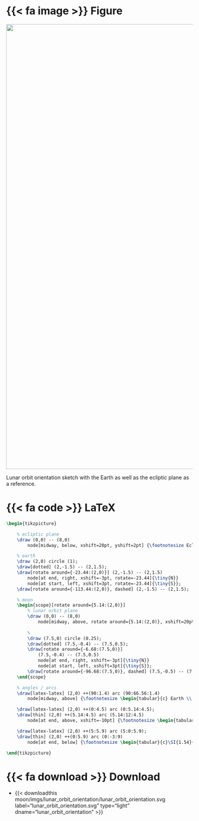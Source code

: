 ::: {.column-page-right}
::: {.panel-tabset}

# {{< fa image >}} Figure

::: {#fig-lunar_orbit_orientation}
![](/documentation/fundamentals/moon/imgs/lunar_orbit_orientation/lunar_orbit_orientation.svg){width="1200px"}

Lunar orbit orientation sketch with the Earth as well as the ecliptic plane as a reference.
:::

# {{< fa code >}} LaTeX
```latex
\begin{tikzpicture}

    % ecliptic plane
    \draw (0,0) -- (8,0) 
        node[midway, below, xshift=20pt, yshift=2pt] {\footnotesize Ecliptic Plane};

    % earth
    \draw (2,0) circle (1);
    \draw[dotted] (2,-1.5) -- (2,1.5);
    \draw[rotate around={-23.44:(2,0)}] (2,-1.5) -- (2,1.5)
        node[at end, right, xshift=-3pt, rotate=-23.44]{\tiny{N}}
        node[at start, left, xshift=3pt, rotate=-23.44]{\tiny{S}};
    \draw[rotate around={-113.44:(2,0)}, dashed] (2,-1.5) -- (2,1.5);

    % moon
    \begin{scope}[rotate around={5.14:(2,0)}]
        % lunar orbit plane
        \draw (0,0) -- (8,0) 
            node[midway, above, rotate around={5.14:(2,0)}, xshift=20pt, yshift=4pt] {\footnotesize Lunar Orbit Plane};
        
        %
        \draw (7.5,0) circle (0.25);
        \draw[dotted] (7.5,-0.4) -- (7.5,0.5);
        \draw[rotate around={-6.68:(7.5,0)}] 
            (7.5,-0.4) -- (7.5,0.5)
            node[at end, right, xshift=-3pt]{\tiny{N}}
            node[at start, left, xshift=3pt]{\tiny{S}};
        \draw[rotate around={-96.68:(7.5,0)}, dashed] (7.5,-0.5) -- (7.5,0.5);
    \end{scope}

    % angles / arcs
    \draw[latex-latex] (2,0) ++(90:1.4) arc (90:66.56:1.4) 
        node[midway, above] {\footnotesize \begin{tabular}{c} Earth \\  Obliquity \\ \SI{23.44}{\degree} \end{tabular}};

    \draw[latex-latex] (2,0) ++(0:4.5) arc (0:5.14:4.5);
    \draw[thin] (2,0) ++(5.14:4.5) arc (5.14:12:4.5) 
        node[at end, above, xshift=-10pt] {\footnotesize \begin{tabular}{c}Lunar Orbital \\ Inclination \\ \SI{5.14}{\degree}\end{tabular}};

    \draw[latex-latex] (2,0) ++(5:5.9) arc (5:0:5.9);
    \draw[thin] (2,0) ++(0:5.9) arc (0:-3:9) 
        node[at end, below] {\footnotesize \begin{tabular}{c}\SI{1.54}{\degree} \\ Lunar Obliquity \\ to Ecliptic \end{tabular}};

\end{tikzpicture}
```

# {{< fa download >}} Download

* {{< downloadthis moon/imgs/lunar_orbit_orientation/lunar_orbit_orientation.svg label="lunar_orbit_orientation.svg" type="light" dname="lunar_orbit_orientation" >}}

:::
:::